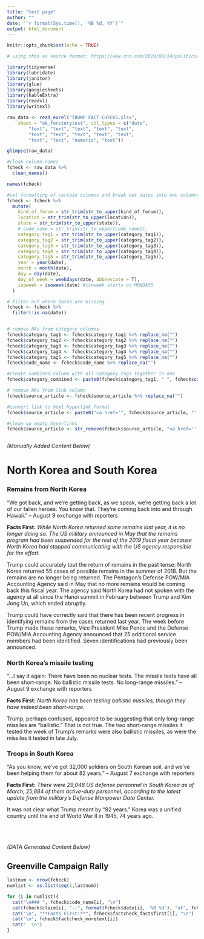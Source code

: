 ```yaml
---
title: "test page"
author: ""
date: "`r format(Sys.time(), '%B %d, %Y')`"
output: html_document
---
```


```r
knitr::opts_chunk$set(echo = TRUE)

# using this as source format: https://www.cnn.com/2019/08/14/politics/weekly-fact-check-donald-trump-21-false/index.html

library(tidyverse)
library(lubridate)
library(janitor)
library(glue)
library(googlesheets)
library(kableExtra)
library(readxl)
library(writexl)

raw_data <- read_excel("TRUMP FACT-CHECKS.xlsx", 
    sheet = "ak_forstorytest", col_types = c("date", 
        "text", "text", "text", "text", "text", 
        "text", "text", "text", "text", "text", 
        "text", "text", "numeric", "text"))

glimpse(raw_data)

#clean column names
fcheck <- raw_data %>%
  clean_names()

names(fcheck)

#set formatting of certain columns and break out dates into own columns
fcheck <- fcheck %>%
  mutate(
    kind_of_forum = str_trim(str_to_upper(kind_of_forum)),
    location = str_trim(str_to_upper(location)),
    state = str_trim(str_to_upper(state)),
    # code_name = str_trim(str_to_upper(code_name)),
    category_tag1 = str_trim(str_to_upper(category_tag1)),
    category_tag2 = str_trim(str_to_upper(category_tag2)),
    category_tag3 = str_trim(str_to_upper(category_tag3)),
    category_tag4 = str_trim(str_to_upper(category_tag4)),
    category_tag5 = str_trim(str_to_upper(category_tag5)),
    year = year(date),
    month = month(date),
    day = day(date),
    day_of_week = weekdays(date, abbreviate = T),
    isoweek = isoweek(date) #isoweek starts on MONDAYS
  )

# filter out where dates are missing
fcheck <- fcheck %>% 
  filter(!is.na(date))


# remove NAs from category columns 
fcheck$category_tag1 <- fcheck$category_tag1 %>% replace_na("")
fcheck$category_tag2 <- fcheck$category_tag2 %>% replace_na("")
fcheck$category_tag3 <- fcheck$category_tag3 %>% replace_na("")
fcheck$category_tag4 <- fcheck$category_tag4 %>% replace_na("")
fcheck$category_tag5 <- fcheck$category_tag5 %>% replace_na("")
fcheck$code_name <- fcheck$code_name %>% replace_na("")

#create combined column with all category tags together in one
fcheck$category_combined <- paste0(fcheck$category_tag1, " ", fcheck$category_tag2, " ", fcheck$category_tag3, " ", fcheck$category_tag4, " ", fcheck$category_tag5)

# remove NAs from link column 
fcheck$source_article <- fcheck$source_article %>% replace_na("")

#convert link to html hyperlink format
fcheck$source_article <- paste0("<a href='", fcheck$source_article, "' target='_blank'>", fcheck$source_article, "</a>")

#clean up empty hyperlinks
fcheck$source_article <- str_remove(fcheck$source_article, "<a href='' target='_blank'></a>")



```


<!-- MANUAL ENTRY TEST -->

*(Manually Added Content Below)*

# North Korea and South Korea

### Remains from North Korea

"We got back, and we're getting back, as we speak, we're getting back a lot of our fallen heroes. You know that. They're coming back into and through Hawaii." -- August 9 exchange with reporters

**Facts First:** *While North Korea returned some remains last year, it is no longer doing so. The US military announced in May that the remains program had been suspended for the rest of the 2019 fiscal year because North Korea had stopped communicating with the US agency responsible for the effort.*

Trump could accurately tout the return of remains in the past tense: North Korea returned 55 cases of possible remains in the summer of 2018. But the remains are no longer being returned. The Pentagon's Defense POW/MIA Accounting Agency said in May that no more remains would be coming back this fiscal year. The agency said North Korea had not spoken with the agency at all since the Hanoi summit in February between Trump and Kim Jong Un, which ended abruptly.

Trump could have correctly said that there has been recent progress in identifying remains from the cases returned last year. The week before Trump made these remarks, Vice President Mike Pence and the Defense POW/MIA Accounting Agency announced that 25 additional service members had been identified. Seven identifications had previously been announced.

### North Korea's missile testing

"...I say it again: There have been no nuclear tests. The missile tests have all been short-range. No ballistic missile tests. No long-range missiles." -- August 9 exchange with reporters

**Facts First:** *North Korea has been testing ballistic missiles, though they have indeed been short-range.*

Trump, perhaps confused, appeared to be suggesting that only long-range missiles are "ballistic." That is not true. The two short-range missiles it tested the week of Trump's remarks were also ballistic missiles, as were the missiles it tested in late July.

### Troops in South Korea

"As you know, we've got 32,000 soldiers on South Korean soil, and we've been helping them for about 82 years." -- August 7 exchange with reporters

**Facts First:** *There were 29,048 US defense personnel in South Korea as of March, 25,884 of them active-duty personnel, according to the latest update from the military's Defense Manpower Data Center.*

It was not clear what Trump meant by "82 years." Korea was a unified country until the end of World War II in 1945, 74 years ago.  




<!-- DATA GENERATED CONTENT -->
<br>
<br>
<br>
*(DATA Generated Content Below)* 

## Greenville Campaign Rally

<!-- ### `r fcheck$code_name[1]` -->

<!-- `r fcheck$claim[1]` -- `r format(fcheck$date[1], '%B %d')` at `r fcheck$forum[1]` -->

<!-- **Facts First:** *`r fcheck$factcheck_factsfirst[1]`* -->

<!-- `r fcheck$factcheck_moretext[1]` -->


```r

lastnum <- nrow(fcheck)
numlist <- as.list(seq(1,lastnum))

for (i in numlist){
  cat("\n### ", fcheck$code_name[i], "\n")
  cat(fcheck$claim[i], "--", format(fcheck$date[i], '%B %d'), "at", fcheck$forum[i], "\n")
  cat("\n", "**Facts First:**", fcheck$factcheck_factsfirst[i], "\n")
  cat("\n", fcheck$factcheck_moretext[i])
  cat("  \n")
}

```



